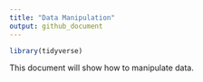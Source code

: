 ```yaml
---
title: "Data Manipulation"
output: github_document
---
```


```r
library(tidyverse)

```

This document will show how to manipulate data. 

